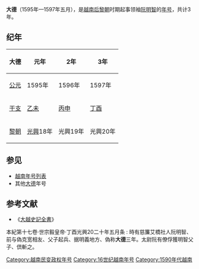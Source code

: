 {{Eranamebox|年号=大德
|起讫时间= 1595年—1597年五月
|政权= 
|帝王=[[阮明智|阮明智]]
|历时= 3年
|timeline=
|说明=
}}
'''大德'''（1595年—1597年五月），是[[越南|越南]][[后黎朝|后黎朝]]时期起事领袖[[阮明智|阮明智]]的[[年号|年号]]，共计3年。

==纪年==

{| class="wikitable"  style="text-align:center"
!大德||元年||2年||3年
|-
|[[公元|公元]]||1595年||1596年||1597年
|-
|[[干支|干支]]||[[乙未|乙未]]||[[丙申|丙申]]||[[丁酉|丁酉]]
|-
|[[後黎朝|黎朝]]||[[光興_(越南)|光興]]18年||光興19年||光興20年
|}    

==参见==
*[[越南年号列表|越南年号列表]]
*其他[[大德|大德]]年号

==参考文献==
*《[[大越史記全書|大越史記全書]]》
;本紀第十七卷·世宗毅皇帝·丁酉光興20二十年五月条 : 時有慈簾艾橋社人阮明智、前与偽克宽相友、父子起兵、据明義地方、偽称'''大德'''三年。太尉阮有僚俘獲明智父子、倶斬之。
{{越南年號}}
[[Category:越南民变政权年号|Category:越南民变政权年号]]
[[Category:16世纪越南年号|Category:16世纪越南年号]]
[[Category:1590年代越南|Category:1590年代越南]]